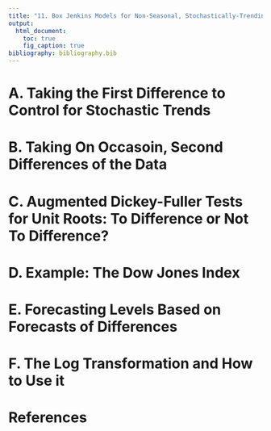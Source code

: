 ```yaml
---
title: "11. Box Jenkins Models for Non-Seasonal, Stochastically-Trending Time Series"  
output: 
  html_document:
    toc: true
    fig_caption: true
bibliography: bibliography.bib      
---
```


# A. Taking the First Difference to Control for Stochastic Trends

# B. Taking On Occasoin, Second Differences of the Data

# C. Augmented Dickey-Fuller Tests for Unit Roots: To Difference or Not To Difference?

# D. Example: The Dow Jones Index

# E. Forecasting Levels Based on Forecasts of Differences

# F. The Log Transformation and How to Use it

# References